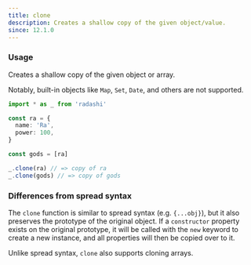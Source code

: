 ```yaml
---
title: clone
description: Creates a shallow copy of the given object/value.
since: 12.1.0
---
```


### Usage

Creates a shallow copy of the given object or array.

Notably, built-in objects like `Map`, `Set`, `Date`, and others are not supported.

```ts
import * as _ from 'radashi'

const ra = {
  name: 'Ra',
  power: 100,
}

const gods = [ra]

_.clone(ra) // => copy of ra
_.clone(gods) // => copy of gods
```

### Differences from spread syntax

The `clone` function is similar to spread syntax (e.g. `{...obj}`), but it also preserves the prototype of the original object. If a `constructor` property exists on the original prototype, it will be called with the `new` keyword to create a new instance, and all properties will then be copied over to it.

Unlike spread syntax, `clone` also supports cloning arrays.
